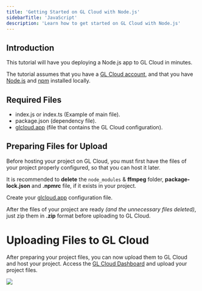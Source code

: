 ```yaml
---
title: 'Getting Started on GL Cloud with Node.js'
sidebarTitle: 'JavaScript'
description: 'Learn how to get started on GL Cloud with Node.js'
---
```


## Introduction
This tutorial will have you deploying a Node.js app to GL Cloud in minutes.

The tutorial assumes that you have a [GL Cloud account](https://glcloud.app/login), and that you have [Node.js](https://nodejs.org/en/download/) and [npm](https://www.npmjs.com/package/npm) installed locally.

## Required Files
- index.js or index.ts (Example of main file).
- package.json (dependency file).
- [glcloud.app](./how-to-create-your-glcloud-configuration-file) (file that contains the GL Cloud configuration).

## Preparing Files for Upload
Before hosting your project on GL Cloud, you must first have the files of your project properly configured, so that you can host it later.

It is recommended to **delete** the `node_modules` & **ffmpeg** folder, **package-lock.json** and **.npmrc** file, if it exists in your project.

Create your [glcloud.app](./how-to-create-your-glcloud-configuration-file) configuration file.

After the files of your project are ready _(and the unnecessary files deleted)_, just zip them in **.zip** format before uploading to GL Cloud.

# Uploading Files to GL Cloud

After preparing your project files, you can now upload them to GL Cloud and host your project.
Access the [GL Cloud Dashboard](https://glcloud.app/dashboard/upload) and upload your project files.

<Frame>
  <img src="/images/uploading.gif" style={{ borderRadius: '0.5rem' }} />
</Frame>
